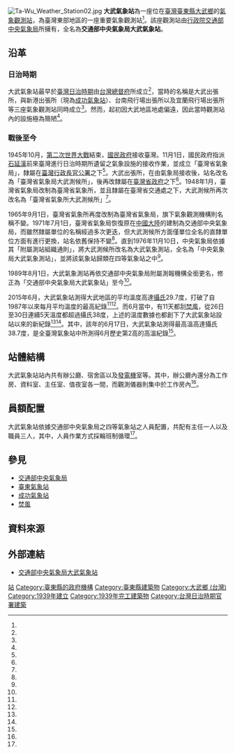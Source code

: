 {{Infobox weather station
| name = 大武氣象站
| subheader = Dawu Weather Station
| image = Ta-Wu Weather Station01.jpg
| caption = 大武氣象站
| organization = [[交通部中央氣象局|交通部中央氣象局]]
| code = 46754
| type = 四等氣象站
| abbreviation =
| location = {{ROC-TW}}<br>[[臺東縣|臺東縣]][[大武鄉_(台灣)|大武鄉]]大武街115號
| coordinates = {{coord|22|21|27|N|120|53|44|E|display=inline,title}}
| locmapin = Taiwan
| map_relief = yes
| map_caption = 在臺灣的位置
| altitude = 8.053m
| barometer_altitude = 8.9m
| established = {{Start date|1939}}
| website = [https://www.cwb.gov.tw/V8/C/A/organ/46754.html www.cwb.gov.tw]
| commons = Category:Dawu Weather Station
}}
[[File:Ta-Wu_Weather_Station02.jpg|thumb]]
'''大武氣象站'''為一座位在[[臺灣|臺灣]][[臺東縣|臺東縣]][[大武鄉_(台灣)|大武鄉]]的[[氣象站|氣象觀測站]]，為臺灣東部地區的一座重要氣象觀測站<ref name="古莊站"/>。該座觀測站由[[行政院|行政院]][[交通部中央氣象局|交通部中央氣象局]]所擁有，全名為'''交通部中央氣象局大武氣象站'''。

== 沿革 ==
=== 日治時期 ===
大武氣象站最早於[[臺灣日治時期|臺灣日治時期]]由[[台灣總督府|台灣總督府]]所成立<ref name="古莊站"/>，當時的名稱是大武出張所，與新港出張所（現為[[成功氣象站|成功氣象站]]）、台南飛行場出張所以及宜蘭飛行場出張所等三座氣象觀測站同時成立<ref name="成功氣象站"/>。然而，起初因大武地區地處偏遠，因此當時觀測站內的設施極為簡陋<ref name="大武氣象站"/>。

=== 戰後至今 ===
1945年10月，[[第二次世界大戰|第二次世界大戰]]結束，[[國民政府|國民政府]]接收臺灣。11月1日，國民政府指派[[石延漢|石延漢]]前來臺灣進行日治時期所遺留之氣象設施的接收作業，並成立「臺灣省氣象局」，隸屬在[[臺灣行政長官公署|臺灣行政長官公署]]之下<ref name="中華氣象學史"/>。大武出張所，在由氣象局接收後，站名改名為「臺灣省氣象局大武測候所」，後再改隸屬在[[臺灣省政府|臺灣省政府]]之下<ref name="大武氣象站"/>。1948年1月，臺灣省氣象局改制為臺灣省氣象所，並且隸屬在臺灣省交通處之下，大武測候所再次改名為「臺灣省氣象所大武測候所」<ref name="大武氣象站"/>。

1965年9月1日，臺灣省氣象所再度改制為臺灣省氣象局，旗下氣象觀測機構則名稱不變。1971年7月1日，臺灣省氣象局恢復原在[[中國大陸|中國大陸]]的建制為交通部中央氣象局，而雖然隸屬單位的名稱經過多次更迭，但大武測候所方面僅單位全名的直隸單位方面有進行更換，站名依舊保持不變<ref name="成功氣象站"/>。直到1976年11月10日，中央氣象局依據其「附屬測站組織通則」，將大武測候所改名為大武氣象測站，全名為「中央氣象局大武氣象測站」，並將該氣象站歸類在四等氣象站之中<ref name="大武氣象站"/>。

1989年8月1日，大武氣象測站再依交通部中央氣象局附屬測報機構全銜更名，修正為「交通部中央氣象局大武氣象站」至今<ref name="大武氣象站"/>。

2015年6月，大武氣象站測得大武地區的平均溫度高達[[攝氏|攝氏]]29.7度，打破了自1987年以來每月平均溫度的最高紀錄<ref name="大紀元"/><ref name="客家電視台"/>。而6月當中，有11天都刮[[焚風|焚風]]，從26日至30日連續5天溫度都超過攝氏38度，上述的溫度數據也都創下了大武氣象站設站以來的新紀錄<ref name="大紀元"/><ref name="客家電視台"/>。其中，該年的6月17日，大武氣象站測得最高溫高達攝氏38.7度，是全臺灣氣象站中所測得6月歷史第2高的高溫紀錄<ref name="中國時報"/>。

== 站體結構 ==
大武氣象站站內共有辦公廳、宿舍區以及[[發電機|發電機]]室等。其中，辦公廳內還分為工作房、資料室、主任室、值夜室各一間，而觀測儀器則集中於工作房內<ref name="大武氣象站"/>。

== 員額配置 ==
大武氣象站依據交通部中央氣象局之四等氣象站之人員配置，共配有主任一人以及職員三人，其中，人員作業方式採輪班制循環<ref name="大武氣象站"/>。

== 參見 ==
* [[交通部中央氣象局|交通部中央氣象局]]
* [[臺東氣象站|臺東氣象站]]
* [[成功氣象站|成功氣象站]]
* [[焚風|焚風]]

== 資料來源 ==
{{commons category|Ta-Wu Weather Station}}
{{Reflist| refs=

<ref name="中華氣象學史">{{cite book| author = 劉昭民|title = 中華氣象學史（增修本）| date = 2011|location = 臺北市 |isbn=9789570525656}}</ref>

<ref name="成功氣象站">{{cite web|language=zh-tw|url=https://www.cwb.gov.tw/V8/C/A/organ/46766.html|title=成功氣象站|author=|publisher=交通部中央氣象局|date=|accessdate=|archive-date=2021-11-15|archive-url=https://web.archive.org/web/20211115154934/https://www.cwb.gov.tw/V8/C/A/organ/46766.html|dead-url=no}}</ref>

<ref name="大武氣象站">{{cite web|language=zh-tw|url=https://www.cwb.gov.tw/V8/C/A/organ/46754.html|title=大武氣象站|author=|publisher=交通部中央氣象局|date=|accessdate=|archive-date=2021-03-02|archive-url=https://web.archive.org/web/20210302110130/https://www.cwb.gov.tw/V8/C/A/organ/46754.html|dead-url=no}}</ref>

<ref name="大紀元">{{cite web|language=zh-tw|url=http://www.epochtimes.com/b5/15/7/1/n4470335.htm|title=極端氣候 大武6月吹11天焚風|author=|publisher=大紀元|date=2015-07-01|accessdate=2016-02-24|archive-date=2020-02-15|archive-url=https://web.archive.org/web/20200215183636/https://www.epochtimes.com/b5/15/7/1/n4470335.htm|dead-url=no}}</ref>

<ref name="客家電視台">{{cite web|language=zh-tw|url=http://web.pts.org.tw/hakka/news/detail.php?id=124383|title=大武飆38.7度 設站76年來6月最高溫|author=|publisher=客家電視台|date=2015-06-17|accessdate=2016-02-24|archive-date=2020-02-15|archive-url=https://web.archive.org/web/20200215183505/http://web.pts.org.tw/hakka/news/detail.php?id=124383|dead-url=no}}</ref>

<ref name="中國時報">{{cite web|language=zh-tw|url=http://www.chinatimes.com/newspapers/20150702000520-260114|title=焚風連吹7天 大武高燒不退|author=黃力勉|publisher=客家電視台|date=2015-07-02|accessdate=2016-02-24|archive-date=2020-02-15|archive-url=https://web.archive.org/web/20200215183654/https://www.chinatimes.com/newspapers/20150702000520-260114|dead-url=no}}</ref>

<ref name="古莊站">{{cite web|language=zh-tw|url=http://www.railway.gov.tw/Hualien-Transportation/cp.aspx?sn=11756|title=古莊站 周遭景點|author=|publisher=臺灣鐵路管理局|date=|accessdate=2016-02-24|archive-url=https://web.archive.org/web/20160305004319/http://www.railway.gov.tw/Hualien-Transportation/cp.aspx?sn=11756|archive-date=2016-03-05|dead-url=yes}}</ref>
}}

== 外部連結 ==
*[https://www.cwb.gov.tw/V8/C/A/organ/46754.html 交通部中央氣象局大武氣象站] {{Wayback|url=https://www.cwb.gov.tw/V8/C/A/organ/46754.html |date=20210302110130 }}

{{臺灣氣象站}}
[[Category:中央氣象局|站]]
[[Category:臺東縣的政府機構|Category:臺東縣的政府機構]]
[[Category:臺東縣建築物|Category:臺東縣建築物]]
[[Category:大武鄉_(台灣)|Category:大武鄉 (台灣)]]
[[Category:1939年建立|Category:1939年建立]]
[[Category:1939年完工建築物|Category:1939年完工建築物]]
[[Category:台灣日治時期官署建築|Category:台灣日治時期官署建築]]